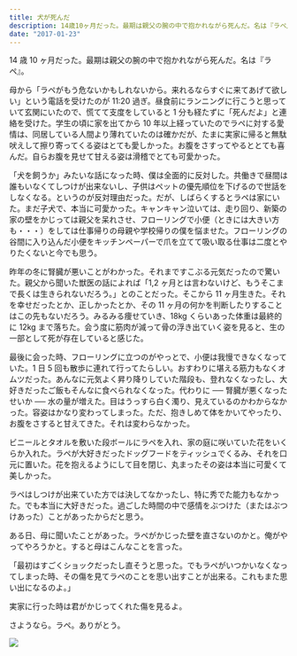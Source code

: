 ```yaml
---
title: 犬が死んだ
description: 14歳10ヶ月だった。最期は親父の腕の中で抱かれながら死んだ。名は『ラペ』。
date: "2017-01-23"
---
```


14 歳 10 ヶ月だった。最期は親父の腕の中で抱かれながら死んだ。名は『ラペ』。

母から「ラペがもう危ないかもしれないから。来れるならすぐに来てあげて欲しい」という電話を受けたのが 11:20 過ぎ。昼食前にランニングに行こうと思っていて玄関にいたので、慌てて支度をしていると 1 分も経たずに「死んだよ」と連絡を受けた。学生の頃に家を出てから 10 年以上経っていたのでラペに対する愛情は、同居している人間より薄れていたのは確かだが、たまに実家に帰ると無駄吠えして擦り寄ってくる姿はとても愛しかった。お腹をさすってやるととても喜んだ。自らお腹を見せて甘える姿は滑稽でとても可愛かった。

「犬を飼うか」みたいな話になった時、僕は全面的に反対した。共働きで昼間は誰もいなくてしつけが出来ないし、子供はペットの優先順位を下げるので世話をしなくなる。というのが反対理由だった。だが、しばらくするとラペは家にいた。まだ子犬で、本当に可愛かった。キャンキャン泣いては、走り回り、新築の家の壁をかじっては親父を呆れさせ、フローリングで小便（ときには大きい方も・・・）をしては仕事帰りの母親や学校帰りの僕を悩ませた。フローリングの谷間に入り込んだ小便をキッチンペーパーで爪を立てて吸い取る仕事は二度とやりたくないと今でも思う。

昨年の冬に腎臓が悪いことがわかった。それまですこぶる元気だったので驚いた。親父から聞いた獣医の話によれば「1,2 ヶ月とは言わないけど、もうそこまで長くは生きられないだろう。」とのことだった。そこから 11 ヶ月生きた。それを幸せだったとか、正しかったとか、その 11 ヶ月の何かを判断したりすることはこの先もないだろう。みるみる痩せていき、18kg くらいあった体重は最終的に 12kg まで落ちた。会う度に筋肉が減って骨の浮き出ていく姿を見ると、生の一部として死が存在していると感じた。

最後に会った時、フローリングに立つのがやっとで、小便は我慢できなくなっていた。1 日 5 回も散歩に連れて行ってたらしい。おすわりに堪える筋力もなくオムツだった。あんなに元気よく昇り降りしていた階段も、登れなくなったし、大好きだったご飯もそんなに食べられなくなった。代わりに ── 腎臓が悪くなったせいか ── 水の量が増えた。目はうっすら白く濁り、見えているのかわからなかった。容姿はかなり変わってしまった。ただ、抱きしめて体をかいてやったり、お腹をさすると甘えてきた。それは変わらなかった。

ビニールとタオルを敷いた段ボールにラペを入れ、家の庭に咲いていた花をいくらか入れた。ラペが大好きだったドッグフードをティッシュでくるみ、それを口元に置いた。花を抱えるようにして目を閉じ、丸まったその姿は本当に可愛くて美しかった。

ラペはしつけが出来ていた方では決してなかったし、特に秀でた能力もなかった。でも本当に大好きだった。過ごした時間の中で感情をぶつけた（またはぶつけあった）ことがあったからだと思う。

ある日、母に聞いたことがあった。ラペがかじった壁を直さないのかと。俺がやってやろうかと。すると母はこんなことを言った。

「最初はすごくショックだったし直そうと思った。でもラペがいつかいなくなってしまった時、その傷を見てラペのことを思い出すことが出来る。これもまた思い出になるのよ。」

実家に行った時は君がかじってくれた傷を見るよ。

さようなら。ラペ。ありがとう。

![](1.jpg)
